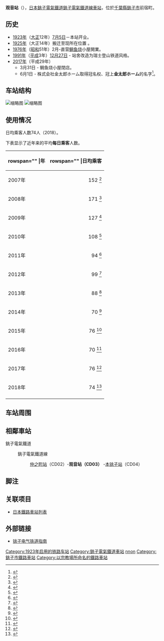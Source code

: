 {{noteTA
|T=zh-tw:觀音車站;zh-hk:觀音站;zh-cn:观音站;
|1=zh-tw:觀音車站;zh-hk:觀音站;zh-cn:观音站;
}}
{{日本車站資訊
|公司色 = brown
|站名 = 观音站
|圖片 = Kannon-eki20210828.jpg
|圖片說明 = 观音车站
|日文原名 = 観音
|平假名 = かんのん
|羅馬拼音 =Kannon
|所在地 = {{JPN}}[[千葉縣|千葉縣]][[銚子市|銚子市]]前宿町
|車站構造 = [[地面車站|地面車站]]
|月台配置 = 1面1線
|啟用年月日 = 1923年（[[大正|大正]]12年）7月5日
|廢站年月日 = 
|乘客人數 = 47
|統計年度 = 2018年
|轉車 = 
|備註 = 直營車站
|adjacent = {{Adjacent stations|system=銚子電氣鐵道|line=CD|left=仲之町|right=本銚子|note-left=CD02<br />0.6km|note-mid={{車站編號r|CD|03|#ff0066|4||#ff0066}}<br />距離[[銚子站|銚子]]1.1km|note-right=CD04<br />0.7km}}
}}
'''观音站'''（{{jpn|j=観音駅|hg=かんのんえき|rm=Kannon eki|f=y}}），[[日本|日本]][[銚子電氣鐵道|銚子電氣鐵道]][[銚子電氣鐵道線|銚子電氣鐵道線]][[鐵路車站|車站]]，位於[[千葉縣|千葉縣]][[銚子市|銚子市]]前宿町。

== 历史 ==
* [[1923年|1923年]]（[[大正|大正]]12年）[[7月5日|7月5日]]－本站开业。
* [[1925年|1925年]]（大正14年）搬迁至现所在位置 。
* [[1976年|1976年]]（[[昭和|昭和]]51年）2月-直营[[鲷鱼烧|鲷鱼烧]]小屋開業。
* [[1991年|1991年]]（[[平成|平成]]3年）[[12月27日|12月27日]] - 站舍改造为瑞士登山铁道风格。
* [[2017年|2017年]]（平成29年）
** 3月31日 - 鲷鱼烧小屋閉店。
** 6月1日 - 株式会社金太郎ホーム取得冠名权、冠上'''金太郎ホーム'''的名字<ref>{{Cite web|title=当社車両の「超レトロ化改造」及び新規ネーミングライツについて|url=http://www.choshi-dentetsu.jp/upload/files/20170530namingright.pdf|accessdate=2017-06-29|date=2017-05-24|work=Press Release|publisher=[[銚子電気鉄道|銚子電気鉄道]]|archive-date=2017-08-28|archive-url=https://web.archive.org/web/20170828110349/http://www.choshi-dentetsu.jp/upload/files/20170530namingright.pdf|dead-url=no}}</ref>。

== 车站结构 ==
[[File:Kannon_Station_ticket_office_20171125.jpg|缩略图]]
[[File:観音駅_-_panoramio.jpg|缩略图]]

== 使用情况 ==
日均乘客人数74人（2018）。

下表显示了近年来的平均'''每日乘客'''人数。
{| class="wikitable"
! rowspan="" |年
! rowspan="" |日均乘客
|-
|2007年
| style="text-align:right;" |152 <ref>{{Cite web |url=http://www.pref.chiba.lg.jp/toukei/toukeidata/nenkan/nenkan-h20.html#11 |title=千葉県統計年鑑（平成20年） |access-date=2020-11-22 |archive-date=2017-08-30 |archive-url=https://web.archive.org/web/20170830194920/http://www.pref.chiba.lg.jp/toukei/toukeidata/nenkan/nenkan-h20.html#11 |dead-url=yes }}</ref>
|-
| 2008年
| style="text-align:right;" |171 <ref>{{Cite web |url=http://www.pref.chiba.lg.jp/toukei/toukeidata/nenkan/nenkan-h21/index.html#a11 |title=千葉県統計年鑑（平成21年） |access-date=2020-11-22 |archive-date=2017-08-30 |archive-url=https://web.archive.org/web/20170830234256/http://www.pref.chiba.lg.jp/toukei/toukeidata/nenkan/nenkan-h21/index.html#a11 |dead-url=no }}</ref>
|-
| 2009年
| style="text-align:right;" |127 <ref>{{Cite web |url=http://www.pref.chiba.lg.jp/toukei/toukeidata/nenkan/nenkan-h22/index.html#a11 |title=千葉県統計年鑑（平成22年） |access-date=2020-11-22 |archive-date=2017-08-30 |archive-url=https://web.archive.org/web/20170830195836/http://www.pref.chiba.lg.jp/toukei/toukeidata/nenkan/nenkan-h22/index.html#a11 |dead-url=no }}</ref>
|-
| 2010年
| style="text-align:right;" |108 <ref>{{Cite web |url=http://www.pref.chiba.lg.jp/toukei/toukeidata/nenkan/nenkan-h23/index.html#a11 |title=千葉県統計年鑑（平成23年） |access-date=2020-11-22 |archive-date=2017-08-30 |archive-url=https://web.archive.org/web/20170830194602/http://www.pref.chiba.lg.jp/toukei/toukeidata/nenkan/nenkan-h23/index.html#a11 |dead-url=no }}</ref>
|-
| 2011年
| style="text-align:right;" |94 <ref>{{Cite web |url=http://www.pref.chiba.lg.jp/toukei/toukeidata/nenkan/nenkan-h24/index.html#a11 |title=千葉県統計年鑑（平成24年） |access-date=2020-11-22 |archive-date=2017-08-30 |archive-url=https://web.archive.org/web/20170830195245/http://www.pref.chiba.lg.jp/toukei/toukeidata/nenkan/nenkan-h24/index.html#a11 |dead-url=no }}</ref>
|-
| 2012年
| style="text-align:right;" |99 <ref>{{Cite web |url=http://www.pref.chiba.lg.jp/toukei/toukeidata/nenkan/nenkan-h25/index.html#a11 |title=千葉県統計年鑑（平成25年） |access-date=2020-11-22 |archive-date=2017-08-30 |archive-url=https://web.archive.org/web/20170830193518/http://www.pref.chiba.lg.jp/toukei/toukeidata/nenkan/nenkan-h25/index.html#a11 |dead-url=no }}</ref>
|-
| 2013年
| style="text-align:right;" |88 <ref>{{Cite web |url=http://www.pref.chiba.lg.jp/toukei/toukeidata/nenkan/nenkan-h26/index.html#a11 |title=千葉県統計年鑑（平成26年） |access-date=2020-11-22 |archive-date=2017-08-11 |archive-url=https://web.archive.org/web/20170811105000/http://www.pref.chiba.lg.jp/toukei/toukeidata/nenkan/nenkan-h26/index.html#a11 |dead-url=no }}</ref>
|-
| 2014年
| style="text-align:right;" |70 <ref>{{Cite web |url=http://www.pref.chiba.lg.jp/toukei/toukeidata/nenkan/nenkan-h27/index.html#a11 |title=千葉県統計年鑑（平成27年） |access-date=2020-11-22 |archive-date=2017-08-11 |archive-url=https://web.archive.org/web/20170811105502/http://www.pref.chiba.lg.jp/toukei/toukeidata/nenkan/nenkan-h27/index.html#a11 |dead-url=no }}</ref>
|-
| 2015年
| style="text-align:right;" |76 <ref>{{Cite web |url=http://www.pref.chiba.lg.jp/toukei/toukeidata/nenkan/nenkan-h28/index.html#a11 |title=千葉県統計年鑑（平成28年） |access-date=2020-11-22 |archive-date=2020-04-24 |archive-url=https://web.archive.org/web/20200424142807/http://www.pref.chiba.lg.jp/toukei/toukeidata/nenkan/nenkan-h28/index.html#a11 |dead-url=no }}</ref>
|-
| 2016年
| style="text-align:right;" |70 <ref>{{Cite web |url=http://www.pref.chiba.lg.jp/toukei/toukeidata/nenkan/nenkan-h29/index.html#a11 |title=千葉県統計年鑑（平成29年） |access-date=2020-11-22 |archive-date=2020-04-24 |archive-url=https://web.archive.org/web/20200424103245/http://www.pref.chiba.lg.jp/toukei/toukeidata/nenkan/nenkan-h29/index.html#a11 |dead-url=no }}</ref>
|-
| 2017年
| style="text-align:right;" |76 <ref>{{Cite web |url=http://www.pref.chiba.lg.jp/toukei/toukeidata/nenkan/nenkan-h30/index.html#a11 |title=千葉県統計年鑑（平成30年） |access-date=2020-11-22 |archive-date=2020-04-24 |archive-url=https://web.archive.org/web/20200424114852/http://www.pref.chiba.lg.jp/toukei/toukeidata/nenkan/nenkan-h30/index.html#a11 |dead-url=no }}</ref>
|-
| 2018年
| style="text-align:right;" |74 <ref>{{Cite web |url=https://www.pref.chiba.lg.jp/toukei/toukeidata/nenkan/nenkan-r1/index.html#a11 |title=千葉県統計年鑑（令和元年） |access-date=2020-11-22 |archive-date=2020-12-08 |archive-url=https://web.archive.org/web/20201208144347/https://www.pref.chiba.lg.jp/toukei/toukeidata/nenkan/nenkan-r1/index.html#a11 |dead-url=no }}</ref>
|-
|}

== 车站周围 ==

== 相鄰車站 ==
;銚子電氣鐵道
:{{Color|#ff0066|■}}銚子電氣鐵道線 
:: [[仲之町站|仲之町站]]（CD02）-'''观音站（CD03）''' -[[本铫子站|本铫子站]]（CD04）

== 脚注 ==
{{Reflist}}

== 关联项目 ==
* [[日本鐵路車站列表|日本鐵路車站列表]]

== 外部链接 ==
* [http://choshidentetsu.sakura.ne.jp/#wayside 铫子电气铁道指南] {{Wayback|url=http://choshidentetsu.sakura.ne.jp/#wayside |date=20200424084250 }}
{{DEFAULTSORT:Kannon}}
{{銚子電氣鐵道線}}
[[Category:1923年启用的铁路车站|Category:1923年启用的铁路车站]]
[[Category:銚子電氣鐵道車站|Category:銚子電氣鐵道車站]]
[[Category:日本鐵路車站_Ka|nnon]]
[[Category:銚子市鐵路車站|Category:銚子市鐵路車站]]
[[Category:以宗教場所命名的鐵路車站|Category:以宗教場所命名的鐵路車站]]